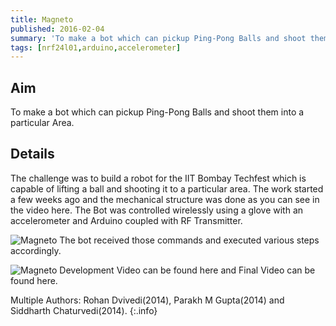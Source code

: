 ```yaml
---
title: Magneto
published: 2016-02-04
summary: 'To make a bot which can pickup Ping-Pong Balls and shoot them into a particular Area.'
tags: [nrf24l01,arduino,accelerometer]
---
```


## Aim
To make a bot which can pickup Ping-Pong Balls and shoot them into a particular Area.
<!--more-->

## Details
The challenge was to build a robot for the IIT Bombay Techfest which is capable of lifting a ball and shooting it to a particular area. The work started a few weeks ago and the mechanical structure was done as you can see in the video here. The Bot was controlled wirelessly using a glove with an accelerometer and Arduino coupled with RF Transmitter.

<Image
  src='/static/images/blog/thumbnails/Magneto.png'
  alt='Magneto'
  width='auto'
  height='auto'
/>
The bot received those commands and executed various steps accordingly.

<Image
  src='/static/images/blog/Magneto/1.png'
  alt='Magneto'
  width='auto'
  height='auto'
/>
Development Video can be found here and Final Video can be found here.


<EmbedItem url='https://www.youtube.com/embed/v3P1aPGCspI' />
<EmbedItem url='https://www.youtube.com/embed/4I58VreoLU4' />
Multiple Authors: Rohan Dvivedi(2014), Parakh M Gupta(2014) and Siddharth Chaturvedi(2014).
{:.info}